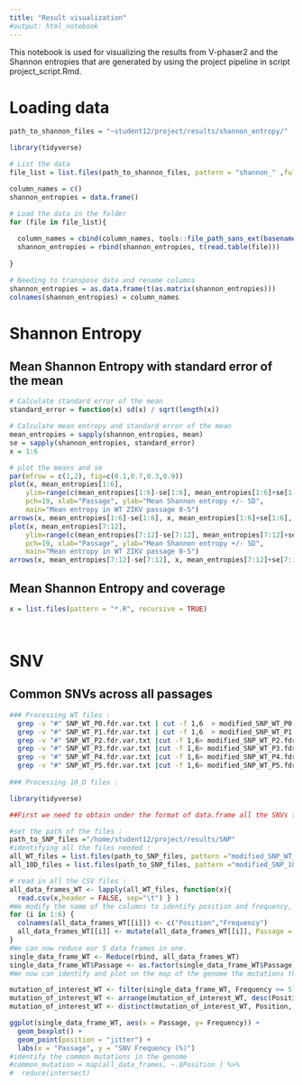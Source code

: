 ```yaml
---
title: "Result visualization"
#output: html_notebook
---
```

This notebook is used for visualizing the results from V-phaser2 and the Shannon entropies that are generated by using the project pipeline in script project_script.Rmd. 

# Loading data
```r
path_to_shannon_files = "~student12/project/results/shannon_entropy/"

library(tidyverse)

# List the data
file_list = list.files(path_to_shannon_files, pattern = "shannon_" ,full.names = TRUE)

column_names = c()
shannon_entropies = data.frame()

# Load the data in the folder
for (file in file_list){
  
  column_names = cbind(column_names, tools::file_path_sans_ext(basename(file)))
  shannon_entropies = rbind(shannon_entropies, t(read.table(file)))
  
}

# Needing to transpose data and rename columns
shannon_entropies = as.data.frame(t(as.matrix(shannon_entropies)))
colnames(shannon_entropies) = column_names

```

# Shannon Entropy
## Mean Shannon Entropy with standard error of the mean
```r
# Calculate standard error of the mean
standard_error = function(x) sd(x) / sqrt(length(x))

# Calculate mean entropy and standard error of the mean
mean_entropies = sapply(shannon_entropies, mean)
se = sapply(shannon_entropies, standard_error)
x = 1:6
```

```r
# plot the means and se
par(mfrow = c(1,2), fig=c(0.1,0.7,0.3,0.9)) 
plot(x, mean_entropies[1:6],
    ylim=range(c(mean_entropies[1:6]-se[1:6], mean_entropies[1:6]+se[1:6])),
    pch=19, xlab="Passage", ylab="Mean Shannon entropy +/- SD",
    main="Mean entropy in WT ZIKV passage 0-5")
arrows(x, mean_entropies[1:6]-se[1:6], x, mean_entropies[1:6]+se[1:6], length=0.05, angle=90, code=3)
plot(x, mean_entropies[7:12],
    ylim=range(c(mean_entropies[7:12]-se[7:12], mean_entropies[7:12]+se[7:12])),
    pch=19, xlab="Passage", ylab="Mean Shannon entropy +/- SD",
    main="Mean entropy in WT ZIKV passage 0-5")
arrows(x, mean_entropies[7:12]-se[7:12], x, mean_entropies[7:12]+se[7:12], length=0.05, angle=90, code=3)

```


## Mean Shannon Entropy and coverage

```r
x = list.files(pattern = "*.R", recursive = TRUE)




```

# SNV
## Common SNVs across all passages


```bash

### Processing WT files :
  grep -v "#" SNP_WT_P0.fdr.var.txt | cut -f 1,6  > modified_SNP_WT_P0.fdr.var.txt
  grep -v "#" SNP_WT_P1.fdr.var.txt | cut -f 1,6  > modified_SNP_WT_P1.fdr.var.txt
  grep -v "#" SNP_WT_P2.fdr.var.txt |cut -f 1,6> modified_SNP_WT_P2.fdr.var.txt
  grep -v "#" SNP_WT_P3.fdr.var.txt |cut -f 1,6> modified_SNP_WT_P3.fdr.var.txt
  grep -v "#" SNP_WT_P4.fdr.var.txt |cut -f 1,6> modified_SNP_WT_P4.fdr.var.txt
  grep -v "#" SNP_WT_P5.fdr.var.txt |cut -f 1,6> modified_SNP_WT_P5.fdr.var.txt
  
### Processing 10_D files :
```
```r
library(tidyverse)

##First we need to obtain under the format of data.frame all the SNVs for each passage.

#set the path of the files :
path_to_SNP_files ="/home/student12/project/results/SNP"
#identifying all the files needed :
all_WT_files = list.files(path_to_SNP_files, pattern ="modified_SNP_WT_", full.names = TRUE)
all_10D_files = list.files(path_to_SNP_files, pattern ="modified_SNP_10D_", full.names = TRUE)

# read in all the CSV files :
all_data_frames_WT <- lapply(all_WT_files, function(x){
  read.csv(x,header = FALSE, sep="\t") } )
#We modify the name of the columns to identify position and frequency, then we create a new collumn containing the number of the passage for each SNV. This will help us later to plot every SNVs by group.
for (i in 1:6) {
  colnames(all_data_frames_WT[[i]]) <- c("Position","Frequency")
  all_data_frames_WT[[i]] <- mutate(all_data_frames_WT[[i]], Passage = i-1 )
}
#We can now reduce our 5 data frames in one.
single_data_frame_WT <- Reduce(rbind, all_data_frames_WT)
single_data_frame_WT$Passage <- as.factor(single_data_frame_WT$Passage)
#We now can identify and plot on the map of the genome the mutations that appears in one or multiple passages at a frequency of 5% or more in the viral population. We then remove the duplicates or more : 

mutation_of_interest_WT <- filter(single_data_frame_WT, Frequency >= 5) 
mutation_of_interest_WT <- arrange(mutation_of_interest_WT, desc(Position)) 
mutation_of_interest_WT <- distinct(mutation_of_interest_WT, Position, .keep_all = TRUE)

ggplot(single_data_frame_WT, aes(x = Passage, y= Frequency)) + 
  geom_boxplot() + 
  geom_point(position = "jitter") +
  labs(x = "Passage", y = "SNV Frequency (%)")
#identify the common mutations in the genome
#common_mutation = map(all_data_frames, ~.$Position ) %>%
#  reduce(intersect)
```








